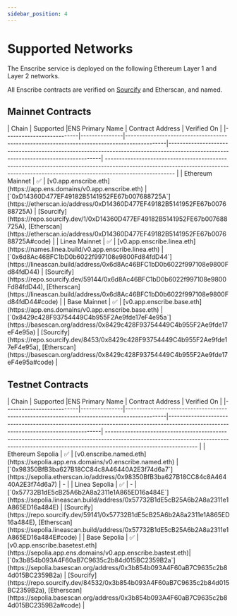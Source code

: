 ```yaml
---
sidebar_position: 4
---
```


# Supported Networks

The Enscribe service is deployed on the following Ethereum Layer 1 and Layer 2 networks.

All Enscribe contracts are verified on [Sourcify](https://sourcify.dev) and Etherscan, and named.

## Mainnet Contracts

<div className="markdown-table">
| Chain                    | Supported     |ENS Primary Name                                                                            | Contract Address                                                                                                                   | Verified On                                                                                                                                                                          |
|--------------------------|---------------|--------------------------------------------------------------------------------------------|------------------------------------------------------------------------------------------------------------------------------------| ------------------------------------------------------------------------------------------------------------------------------------------------------------------------------------ |
| Ethereum Mainnet         | ✅            | [v0.app.enscribe.eth](https://app.ens.domains/v0.app.enscribe.eth)                         |[`0xD14360D477EF49182B5141952FE67b007688725A`](https://etherscan.io/address/0xD14360D477EF49182B5141952FE67b007688725A)             | [Sourcify](https://repo.sourcify.dev/1/0xD14360D477EF49182B5141952FE67b007688725A), [Etherscan](https://etherscan.io/address/0xD14360D477EF49182B5141952FE67b007688725A#code)        |
| Linea Mainnet            | ✅            | [v0.app.enscribe.linea.eth](https://names.linea.build/v0.app.enscribe.linea.eth)           |[`0x6d8Ac46BFC1bD0b6022f997108e9800Fd84fdD44`](https://lineascan.build/address/0x6d8Ac46BFC1bD0b6022f997108e9800Fd84fdD44)          | [Sourcify](https://repo.sourcify.dev/59144/0x6d8Ac46BFC1bD0b6022f997108e9800Fd84fdD44), [Etherscan](https://lineascan.build/address/0x6d8Ac46BFC1bD0b6022f997108e9800Fd84fdD44#code) |
| Base Mainnet             | ✅            | [v0.app.enscribe.base.eth](https://app.ens.domains/v0.app.enscribe.base.eth)               |[`0x8429c428F93754449C4b955F2Ae9fde17eF4e95a`](https://basescan.org/address/0x8429c428F93754449C4b955F2Ae9fde17eF4e95a)             | [Sourcify](https://repo.sourcify.dev/8453/0x8429c428F93754449C4b955F2Ae9fde17eF4e95a), [Etherscan](https://basescan.org/address/0x8429c428F93754449C4b955F2Ae9fde17eF4e95a#code)     |
</div>

## Testnet Contracts

<div className="markdown-table">
| Chain                    | Supported     |ENS Primary Name                                                                            | Contract Address                                                                                                                   | Verified On                                                                                                                                                                                  |
|--------------------------|---------------|--------------------------------------------------------------------------------------------|------------------------------------------------------------------------------------------------------------------------------------| -------------------------------------------------------------------------------------------------------------------------------------------------------------------------------------------- |
| Ethereum Sepolia         | ✅            | [v0.enscribe.named.eth](https://sepolia.app.ens.domains/v0.enscribe.named.eth)             |[`0x98350BfB3ba627B18CC84c8A46440A2E3f74d6a7`](https://sepolia.etherscan.io/address/0x98350BfB3ba627B18CC84c8A46440A2E3f74d6a7)     | -                                                                                                                                                                                            |
| Linea Sepolia            | ✅            | -                                                                                          |[`0x57732B1dE5cB25A6b2A8a2311e1A865ED16a484E`](https://sepolia.lineascan.build/address/0x57732B1dE5cB25A6b2A8a2311e1A865ED16a484E)  | [Sourcify](https://repo.sourcify.dev/59141/0x57732B1dE5cB25A6b2A8a2311e1A865ED16a484E), [Etherscan](https://sepolia.lineascan.build/address/0x57732B1dE5cB25A6b2A8a2311e1A865ED16a484E#code) |
| Base Sepolia             | ✅            | [v0.app.enscribe.basetest.eth](https://sepolia.app.ens.domains/v0.app.enscribe.bastest.eth)|[`0x3b854b093A4F60aB7C9635c2b84d015BC2359B2a`](https://sepolia.basescan.org/address/0x3b854b093A4F60aB7C9635c2b84d015BC2359B2a)     | [Sourcify](https://repo.sourcify.dev/84532/0x3b854b093A4F60aB7C9635c2b84d015BC2359B2a), [Etherscan](https://sepolia.basescan.org/address/0x3b854b093A4F60aB7C9635c2b84d015BC2359B2a#code)    |
</div>

